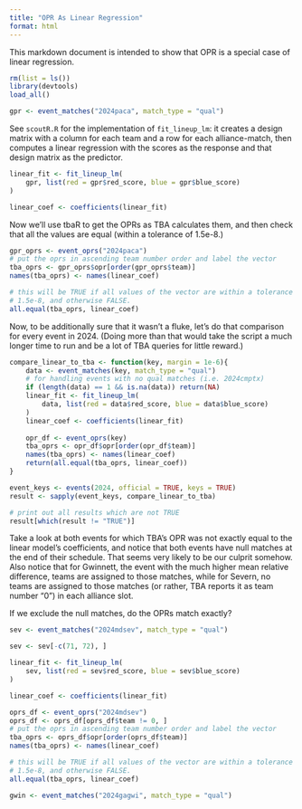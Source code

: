 ```yaml
---
title: "OPR As Linear Regression"
format: html
---
```


This markdown document is intended to show that OPR is a special case of linear regression. 

```r
rm(list = ls())
library(devtools)
load_all()

gpr <- event_matches("2024paca", match_type = "qual")
```

See `scoutR.R` for the implementation of `fit_lineup_lm`: it creates a design matrix with a column for each team and a row for each alliance-match, then computes a linear regression with the scores as the response and that design matrix as the predictor.

```r
linear_fit <- fit_lineup_lm(
    gpr, list(red = gpr$red_score, blue = gpr$blue_score)
)

linear_coef <- coefficients(linear_fit)
```

Now we'll use tbaR to get the OPRs as TBA calculates them, and then check that all the values are equal (within a tolerance of 1.5e-8.)

```r
gpr_oprs <- event_oprs("2024paca")
# put the oprs in ascending team number order and label the vector
tba_oprs <- gpr_oprs$opr[order(gpr_oprs$team)]
names(tba_oprs) <- names(linear_coef)

# this will be TRUE if all values of the vector are within a tolerance of 
# 1.5e-8, and otherwise FALSE.
all.equal(tba_oprs, linear_coef)
```

Now, to be additionally sure that it wasn't a fluke, let's do that comparison for every event in 2024. (Doing more than that would take the script a much longer time to run and be a lot of TBA queries for little reward.)

```r
compare_linear_to_tba <- function(key, margin = 1e-6){
    data <- event_matches(key, match_type = "qual")
    # for handling events with no qual matches (i.e. 2024cmptx)
    if (length(data) == 1 && is.na(data)) return(NA)
    linear_fit <- fit_lineup_lm(
        data, list(red = data$red_score, blue = data$blue_score)
    )
    linear_coef <- coefficients(linear_fit)
    
    opr_df <- event_oprs(key)
    tba_oprs <- opr_df$opr[order(opr_df$team)]
    names(tba_oprs) <- names(linear_coef)
    return(all.equal(tba_oprs, linear_coef))
}

event_keys <- events(2024, official = TRUE, keys = TRUE)
result <- sapply(event_keys, compare_linear_to_tba)

# print out all results which are not TRUE
result[which(result != "TRUE")]
```

Take a look at both events for which TBA's OPR was not exactly equal to the linear model's coefficients, and notice that both events have null matches at the end of their schedule. That seems very likely to be our culprit somehow. Also notice that for Gwinnett, the event with the much higher mean relative difference, teams are assigned to those matches, while for Severn, no teams are assigned to those matches (or rather, TBA reports it as team number "0") in each alliance slot.

If we exclude the null matches, do the OPRs match exactly?

```r
sev <- event_matches("2024mdsev", match_type = "qual")

sev <- sev[-c(71, 72), ]

linear_fit <- fit_lineup_lm(
    sev, list(red = sev$red_score, blue = sev$blue_score)
)

linear_coef <- coefficients(linear_fit)

oprs_df <- event_oprs("2024mdsev")
oprs_df <- oprs_df[oprs_df$team != 0, ]
# put the oprs in ascending team number order and label the vector
tba_oprs <- oprs_df$opr[order(oprs_df$team)]
names(tba_oprs) <- names(linear_coef)

# this will be TRUE if all values of the vector are within a tolerance of 
# 1.5e-8, and otherwise FALSE.
all.equal(tba_oprs, linear_coef)

gwin <- event_matches("2024gagwi", match_type = "qual")
```

